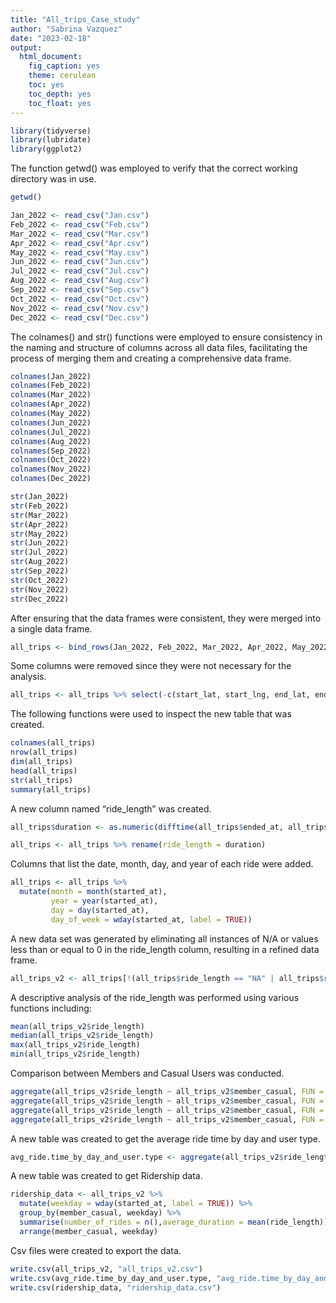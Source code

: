 ```yaml
---
title: "All_trips_Case_study"
author: "Sabrina Vazquez"
date: "2023-02-18"
output: 
  html_document:
    fig_caption: yes
    theme: cerulean
    toc: yes
    toc_depth: yes
    toc_float: yes
---
```


```r
library(tidyverse)
library(lubridate) 
library(ggplot2) 
```

The function getwd() was employed to verify that the correct working directory was in use.

```r
getwd()
```

```r
Jan_2022 <- read_csv("Jan.csv")
Feb_2022 <- read_csv("Feb.csv")
Mar_2022 <- read_csv("Mar.csv")
Apr_2022 <- read_csv("Apr.csv")
May_2022 <- read_csv("May.csv")
Jun_2022 <- read_csv("Jun.csv")
Jul_2022 <- read_csv("Jul.csv")
Aug_2022 <- read_csv("Aug.csv")
Sep_2022 <- read_csv("Sep.csv")
Oct_2022 <- read_csv("Oct.csv")
Nov_2022 <- read_csv("Nov.csv")
Dec_2022 <- read_csv("Dec.csv")
```
The colnames() and str() functions were employed to ensure consistency in the naming and structure of columns across all data files, facilitating the process of merging them and creating a comprehensive data frame.

```r
colnames(Jan_2022)
colnames(Feb_2022)
colnames(Mar_2022)
colnames(Apr_2022)
colnames(May_2022)
colnames(Jun_2022)
colnames(Jul_2022)
colnames(Aug_2022)
colnames(Sep_2022)
colnames(Oct_2022)
colnames(Nov_2022)
colnames(Dec_2022)
```
```r
str(Jan_2022)
str(Feb_2022)
str(Mar_2022)
str(Apr_2022)
str(May_2022)
str(Jun_2022)
str(Jul_2022)
str(Aug_2022)
str(Sep_2022)
str(Oct_2022)
str(Nov_2022)
str(Dec_2022)
```

After ensuring that the data frames were consistent, they were merged into a single data frame. 

```r
all_trips <- bind_rows(Jan_2022, Feb_2022, Mar_2022, Apr_2022, May_2022, Jun_2022, Jul_2022, Aug_2022, Sep_2022, Oct_2022, Nov_2022, Dec_2022)
```

Some columns were removed since they were not necessary for the analysis.

```r
all_trips <- all_trips %>% select(-c(start_lat, start_lng, end_lat, end_lng))
```

The following functions were used to inspect the new table that was created.

```r
colnames(all_trips)
nrow(all_trips) 
dim(all_trips)
head(all_trips)
str(all_trips)
summary(all_trips)
```

A new column named "ride_length" was created.

```r
all_trips$duration <- as.numeric(difftime(all_trips$ended_at, all_trips$started_at, units = "sec"))

all_trips <- all_trips %>% rename(ride_length = duration)
```

Columns that list the date, month, day, and year of each ride were added.

```r
all_trips <- all_trips %>% 
  mutate(month = month(started_at),
         year = year(started_at),
         day = day(started_at),
         day_of_week = wday(started_at, label = TRUE))
```

A new data set was generated by eliminating all instances of N/A or values less than or equal to 0 in the ride_length column, resulting in a refined data frame.

```r
all_trips_v2 <- all_trips[!(all_trips$ride_length == "NA" | all_trips$ride_length<=0),]
```

A descriptive analysis of the ride_length was performed using various functions including:

```r
mean(all_trips_v2$ride_length)
median(all_trips_v2$ride_length)
max(all_trips_v2$ride_length) 
min(all_trips_v2$ride_length)
```

Comparison between Members and Casual Users was conducted. 

```r
aggregate(all_trips_v2$ride_length ~ all_trips_v2$member_casual, FUN = mean)
aggregate(all_trips_v2$ride_length ~ all_trips_v2$member_casual, FUN = median)
aggregate(all_trips_v2$ride_length ~ all_trips_v2$member_casual, FUN = max)
aggregate(all_trips_v2$ride_length ~ all_trips_v2$member_casual, FUN = min)
```
A new table was created to get the average ride time by day and user type.

```r
avg_ride.time_by_day_and_user.type <- aggregate(all_trips_v2$ride_length ~ all_trips_v2$member_casual + all_trips_v2$day_of_week, FUN = mean)
```

A new table was created to get Ridership data.

```r
ridership_data <- all_trips_v2 %>% 
  mutate(weekday = wday(started_at, label = TRUE)) %>% 
  group_by(member_casual, weekday) %>%  
  summarise(number_of_rides = n(),average_duration = mean(ride_length)) %>%  
  arrange(member_casual, weekday)	
```

Csv files were created to export the data.

```r
write.csv(all_trips_v2, "all_trips_v2.csv")
write.csv(avg_ride.time_by_day_and_user.type, "avg_ride.time_by_day_and_user.type.csv")
write.csv(ridership_data, "ridership_data.csv")
```






